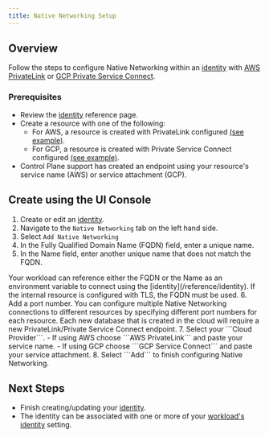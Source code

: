 ```yaml
---
title: Native Networking Setup
---
```


## Overview

Follow the steps to configure Native Networking within an [identity](/reference/identity) with [AWS PrivateLink](https://docs.aws.amazon.com/vpc/latest/privatelink/what-is-privatelink.html) or [GCP Private Service Connect](https://cloud.google.com/vpc/docs/private-service-connect).

### Prerequisites

- Review the [identity](/reference/identity) reference page.
- Create a resource with one of the following:
    - For AWS, a resource is created with PrivateLink configured [(see example)](/guides/native-networking/aws-privatelink/privatelink-rds-terraform).
    - For GCP, a resource is created with Private Service Connect configured [(see example)](/guides/native-networking/private-service-connect/cloud-sql).
- Control Plane support has created an endpoint using your resource's service name (AWS) or service attachment (GCP).

## Create using the UI Console

1. Create or edit an [identity](/guides/create-identity).
2. Navigate to the ```Native Networking``` tab on the left hand side.
3. Select ```Add Native Networking```
4. In the Fully Qualified Domain Name (FQDN) field, enter a unique name.
5. In the Name field, enter another unique name that does not match the FQDN.
<Tip>
Your workload can reference either the FQDN or the Name as an environment variable to connect using the [identity](/reference/identity). If the internal resource is configured with TLS, the FQDN must be used.
</Tip>
6. Add a port number.
<Note>
You can configure multiple Native Networking connections to different resources by specifying different port numbers for each resource. Each new database that is created in the cloud will require a new PrivateLink/Private Service Connect endpoint.
</Note>
7. Select your ```Cloud Provider```.
    - If using AWS choose ```AWS PrivateLink``` and paste your service name.
    - If using GCP choose ```GCP Service Connect``` and paste your service attachment.
8. Select ```Add``` to finish configuring Native Networking.

## Next Steps

- Finish creating/updating your [identity](/guides/create-identity).
- The identity can be associated with one or more of your [workload's identity](/reference/workload#identity) setting.